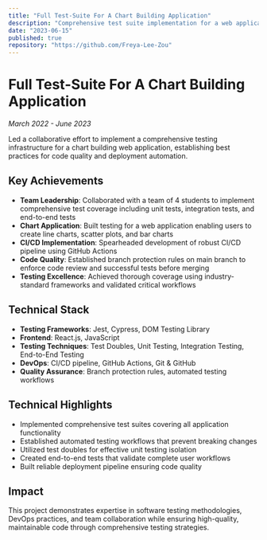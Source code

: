 ```yaml
---
title: "Full Test-Suite For A Chart Building Application"
description: "Comprehensive test suite implementation for a web application that allows users to build simple charts, featuring robust CI/CD pipeline and industry-standard testing frameworks."
date: "2023-06-15"
published: true
repository: "https://github.com/Freya-Lee-Zou"
---
```


# Full Test-Suite For A Chart Building Application

*March 2022 - June 2023*

Led a collaborative effort to implement a comprehensive testing infrastructure for a chart building web application, establishing best practices for code quality and deployment automation.

## Key Achievements

- **Team Leadership**: Collaborated with a team of 4 students to implement comprehensive test coverage including unit tests, integration tests, and end-to-end tests
- **Chart Application**: Built testing for a web application enabling users to create line charts, scatter plots, and bar charts
- **CI/CD Implementation**: Spearheaded development of robust CI/CD pipeline using GitHub Actions
- **Code Quality**: Established branch protection rules on main branch to enforce code review and successful tests before merging
- **Testing Excellence**: Achieved thorough coverage using industry-standard frameworks and validated critical workflows

## Technical Stack

- **Testing Frameworks**: Jest, Cypress, DOM Testing Library
- **Frontend**: React.js, JavaScript
- **Testing Techniques**: Test Doubles, Unit Testing, Integration Testing, End-to-End Testing
- **DevOps**: CI/CD pipeline, GitHub Actions, Git & GitHub
- **Quality Assurance**: Branch protection rules, automated testing workflows

## Technical Highlights

- Implemented comprehensive test suites covering all application functionality
- Established automated testing workflows that prevent breaking changes
- Utilized test doubles for effective unit testing isolation
- Created end-to-end tests that validate complete user workflows
- Built reliable deployment pipeline ensuring code quality

## Impact

This project demonstrates expertise in software testing methodologies, DevOps practices, and team collaboration while ensuring high-quality, maintainable code through comprehensive testing strategies.
